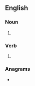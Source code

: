 ==English==

===Noun===
{{head|en|noun plural form}}

# {{plural of|swage|lang=en}}

===Verb===
{{head|en|verb form}}

# {{en-third-person singular of|swage}}

===Anagrams===
* {{anagrams|en|GWASes}}